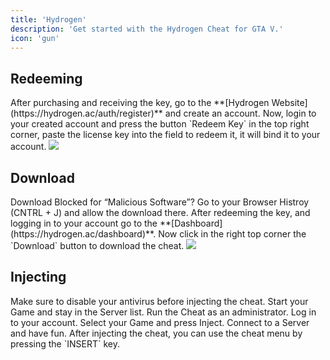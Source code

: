 ```yaml
---
title: 'Hydrogen'
description: 'Get started with the Hydrogen Cheat for GTA V.'
icon: 'gun'
---
```


## Redeeming

<Steps>
  <Step title="First Step">
    After purchasing and receiving the key, go to the **[Hydrogen Website](https://hydrogen.ac/auth/register)** and create an account.
  </Step>
  <Step title="Second Step">
    Now, login to your created account and press the button `Redeem Key` in the top right corner, paste the license key into the field to redeem it, it will bind it to your account.
  </Step>
</Steps>

<Frame>
  <img src="/images/redeem_hydro.png" />
</Frame>


## Download

<Info>
  Download Blocked for “Malicious Software”? Go to your Browser Histroy (CNTRL + J) and allow the download there.
</Info>

<Steps>
  <Step title="First Step">
    After redeeming the key, and logging in to your account go to the **[Dashboard](https://hydrogen.ac/dashboard)**.
  </Step>
  <Step title="Second Step">
    Now click in the right top corner the `Download` button to download the cheat.
  </Step>
</Steps>

<Frame>
<img src="/images/dl_hydro.png" />
</Frame>


## Injecting

<Info>
  Make sure to disable your antivirus before injecting the cheat.
</Info>


<Steps>
  <Step title="First Step">
    Start your Game and stay in the Server list.
  </Step>
  <Step title="Second Step">
    Run the Cheat as an administrator.
  </Step>
  <Step title="Third Step">
    Log in to your account.
  </Step>
  <Step title="Fourth Step">
    Select your Game and press Inject.
  </Step>
  <Step title="Fifth Step">
    Connect to a Server and have fun.
  </Step>
</Steps>

<Tip>
  After injecting the cheat, you can use the cheat menu by pressing the `INSERT` key.
</Tip>


